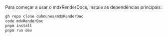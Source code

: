 
Para começar a usar o mdxRenderDocs, instale as dependências principais:

```bash
gh repo clone duhnunes/mdxRenderDoc
code mdxRenderDoc
pnpm install
pnpm run dev
```
